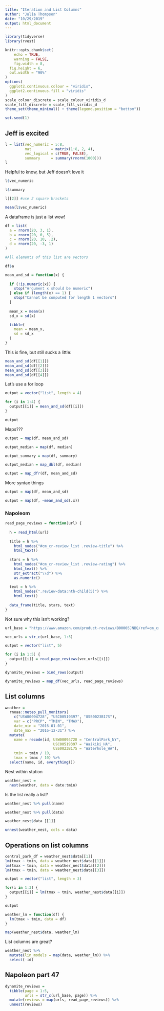 ```yaml
---
title: "Iteration and List Columns"
author: "Julia Thompson"
date: "10/29/2019"
output: html_document
---
```


```r
library(tidyverse)
library(rvest)

knitr::opts_chunk$set(
	echo = TRUE,
	warning = FALSE,
	fig.width = 8, 
  fig.height = 6,
  out.width = "90%"
)
options(
  ggplot2.continuous.colour = "viridis",
  ggplot2.continuous.fill = "viridis"
)
scale_colour_discrete = scale_colour_viridis_d
scale_fill_discrete = scale_fill_viridis_d
theme_set(theme_minimal() + theme(legend.position = "bottom"))

set.seed(1)
```

## Jeff is excited

```r
l = list(vec_numeric = 5:8,
         mat         = matrix(1:8, 2, 4),
         vec_logical = c(TRUE, FALSE),
         summary     = summary(rnorm(1000)))
l

```

Helpful to know, but Jeff doesn't love it

```r
l$vec_numeric

l$summary

l[[2]] #use 2 square brackets

mean(l$vec_numeric)
```

A dataframe is just a list wow!

```r
df = list(
  a = rnorm(20, 3, 1),
  b = rnorm(20, 0, 5),
  c = rnorm(20, 10, .2),
  d = rnorm(20, -3, 1)
)

#All elements of this list are vectors

df$a
```

```r
mean_and_sd = function(x) {
  
  if (!is.numeric(x)) {
    stop("Argument x should be numeric")
  } else if (length(x) == 1) {
    stop("Cannot be computed for length 1 vectors")
  }
  
  mean_x = mean(x)
  sd_x = sd(x)

  tibble(
    mean = mean_x, 
    sd = sd_x
  )
}
```

This is fine, but still sucks a little:

```r
mean_and_sd(df[[1]])
mean_and_sd(df[[2]])
mean_and_sd(df[[3]])
mean_and_sd(df[[4]])
```

Let's use a for loop

```r
output = vector("list", length = 4)

for (i in 1:4) {
  output[[i]] = mean_and_sd(df[[i]])
}

output
```

Maps???

```r
output = map(df, mean_and_sd)

output_median = map(df, median)

output_summary = map(df, summary)

output_median = map_dbl(df, median)

output = map_dfr(df, mean_and_sd)

```

More syntax things

```r
output = map(df, mean_and_sd)

output = map(df, ~mean_and_sd(.x))
```

### Napoleom

```r
read_page_reviews = function(url) {
  
  h = read_html(url)
  
  title = h %>%
    html_nodes("#cm_cr-review_list .review-title") %>%
    html_text()
  
  stars = h %>%
    html_nodes("#cm_cr-review_list .review-rating") %>%
    html_text() %>%
    str_extract("\\d") %>%
    as.numeric()
  
  text = h %>%
    html_nodes(".review-data:nth-child(5)") %>%
    html_text()
  
  data_frame(title, stars, text)
}
```

Not sure why this isn't working?

```r
url_base = "https://www.amazon.com/product-reviews/B00005JNBQ/ref=cm_cr_arp_d_viewopt_rvwer?ie=UTF8&reviewerType=avp_only_reviews&sortBy=recent&pageNumber="

vec_urls = str_c(url_base, 1:5)

output = vector("list", 5)

for (i in 1:5) {
  output[[i]] = read_page_reviews(vec_urls[[i]])
}

dynamite_reviews = bind_rows(output)

dynamite_reviews = map_df(vec_urls, read_page_reviews)

```

## List columns

```r
weather = 
  rnoaa::meteo_pull_monitors(
    c("USW00094728", "USC00519397", "USS0023B17S"),
    var = c("PRCP", "TMIN", "TMAX"), 
    date_min = "2016-01-01",
    date_max = "2016-12-31") %>%
  mutate(
    name = recode(id, USW00094728 = "CentralPark_NY", 
                      USC00519397 = "Waikiki_HA",
                      USS0023B17S = "Waterhole_WA"),
    tmin = tmin / 10,
    tmax = tmax / 10) %>%
  select(name, id, everything())
```

Nest within station

```r
weather_nest = 
  nest(weather, data = date:tmin)
```

Is the list really a list?

```r
weather_nest %>% pull(name)

weather_nest %>% pull(data)

weather_nest$data [[1]]

unnest(weather_nest, cols = data)
```

## Operations on list columns

```r
central_park_df = weather_nest$data[[1]]
lm(tmax ~ tmin, data = weather_nest$data[[1]])
lm(tmax ~ tmin, data = weather_nest$data[[2]])
lm(tmax ~ tmin, data = weather_nest$data[[3]])

output = vector("list", length = 3)

for(i in 1:3) {
  output[[i]] = lm(tmax ~ tmin, weather_nest$data[[i]])
}

output

weather_lm = function(df) {
  lm(tmax ~ tmin, data = df)
}

map(weather_nest$data, weather_lm)

```

List columns are great?

```r
weather_nest %>% 
  mutate(lin_models = map(data, weather_lm)) %>% 
  select(-id)


```

## Napoleon part 47

```r
dynamite_reviews = 
  tibble(page = 1:5,
         urls = str_c(url_base, page)) %>% 
  mutate(reviews = map(urls, read_page_reviews)) %>% 
  unnest(reviews) 
```


